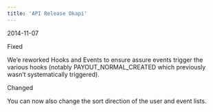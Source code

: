 ```yaml
---  
title: 'API Release Okapi'  
---  
```

<span class="date">2014-11-07</span>  
  
  
<div class="pill pill-red">Fixed</div>  
  

We’e reworked Hooks and Events to ensure assure events trigger the various hooks (notably PAYOUT_NORMAL_CREATED which previously wasn’t systematically triggered).  
<div class="pill pill-purple">Changed</div>  
  

You can now also change the sort direction of the user and event lists.